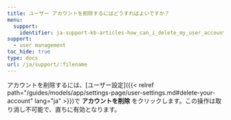 ```yaml
---
title: ユーザー アカウントを削除するにはどうすればよいですか？
menu:
  support:
    identifier: ja-support-kb-articles-how_can_i_delete_my_user_account
support:
  - user management
toc_hide: true
type: docs
url: /ja/support/:filename
---
```

アカウントを削除するには、[ユーザー設定]({{< relref path="/guides/models/app/settings-page/user-settings.md#delete-your-account" lang="ja" >}})で **アカウントを削除** をクリックします。この操作は取り消し不可能で、直ちに有効となります。